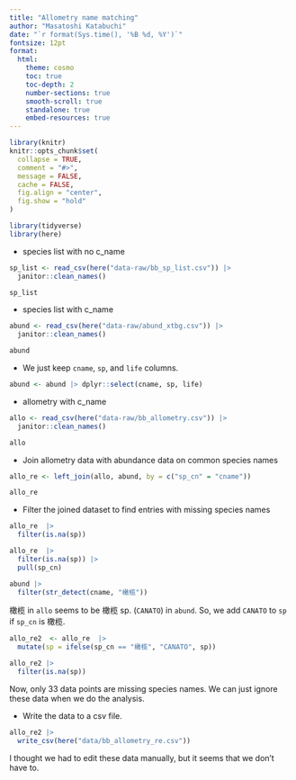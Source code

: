 ```yaml
---
title: "Allometry name matching"
author: "Masatoshi Katabuchi"
date: "`r format(Sys.time(), '%B %d, %Y')`"
fontsize: 12pt
format:
  html:
    theme: cosmo
    toc: true
    toc-depth: 2
    number-sections: true
    smooth-scroll: true
    standalone: true
    embed-resources: true
---
```


```r
library(knitr)
knitr::opts_chunk$set(
  collapse = TRUE,
  comment = "#>",
  message = FALSE,
  cache = FALSE,
  fig.align = "center",
  fig.show = "hold"
)
```

```r
library(tidyverse)
library(here)
```

- species list with no c_name

```r
sp_list <- read_csv(here("data-raw/bb_sp_list.csv")) |>
  janitor::clean_names()

sp_list
```

- species list with c_name

```r
abund <- read_csv(here("data-raw/abund_xtbg.csv")) |>
  janitor::clean_names()

abund
```
- We just keep `cname`, `sp`, and `life` columns.

```r
abund <- abund |> dplyr::select(cname, sp, life)
```

- allometry with c_name

```r
allo <- read_csv(here("data-raw/bb_allometry.csv")) |>
  janitor::clean_names()

allo
```

- Join allometry data with abundance data on common species names

```r
allo_re <- left_join(allo, abund, by = c("sp_cn" = "cname"))

allo_re
```
-  Filter the joined dataset to find entries with missing species names

```r
allo_re  |>
  filter(is.na(sp))
```

```r
allo_re  |>
  filter(is.na(sp)) |>
  pull(sp_cn)
```

```r
abund |>
  filter(str_detect(cname, "橄榄"))
```

橄榄 in `allo` seems to be 橄榄 sp. (`CANATO`) in `abund`.
So, we add `CANATO` to `sp` if `sp_cn` is 橄榄.

```r
allo_re2  <- allo_re  |>
  mutate(sp = ifelse(sp_cn == "橄榄", "CANATO", sp))

allo_re2 |>
  filter(is.na(sp))
```

Now, only 33 data points are missing species names.
We can just ignore these data when we do the analysis.

- Write the data to a csv file.
```r
allo_re2 |>
  write_csv(here("data/bb_allometry_re.csv"))
```

I thought we had to edit these data manually, but it seems that we don't have to.
